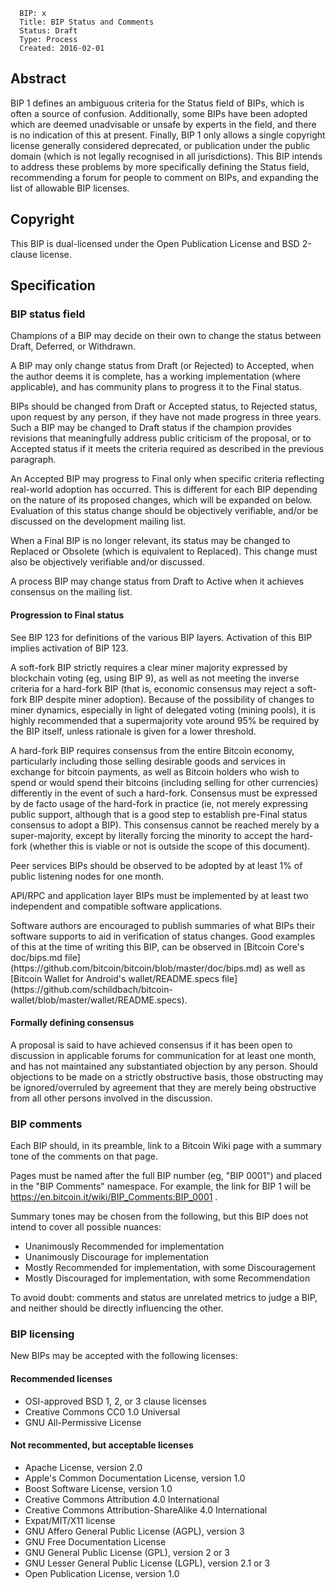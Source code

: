 <pre>
  BIP: x
  Title: BIP Status and Comments
  Status: Draft
  Type: Process
  Created: 2016-02-01
</pre>

==Abstract==

BIP 1 defines an ambiguous criteria for the Status field of BIPs, which is often a source of confusion.
Additionally, some BIPs have been adopted which are deemed unadvisable or unsafe by experts in the field, and there is no indication of this at present.
Finally, BIP 1 only allows a single copyright license generally considered deprecated, or publication under the public domain (which is not legally recognised in all jurisdictions).
This BIP intends to address these problems by more specifically defining the Status field, recommending a forum for people to comment on BIPs, and expanding the list of allowable BIP licenses.

==Copyright==

This BIP is dual-licensed under the Open Publication License and BSD 2-clause license.

==Specification==

===BIP status field===

Champions of a BIP may decide on their own to change the status between Draft, Deferred, or Withdrawn.

A BIP may only change status from Draft (or Rejected) to Accepted, when the author deems it is complete, has a working implementation (where applicable), and has community plans to progress it to the Final status.

BIPs should be changed from Draft or Accepted status, to Rejected status, upon request by any person, if they have not made progress in three years. Such a BIP may be changed to Draft status if the champion provides revisions that meaningfully address public criticism of the proposal, or to Accepted status if it meets the criteria required as described in the previous paragraph.

An Accepted BIP may progress to Final only when specific criteria reflecting real-world adoption has occurred. This is different for each BIP depending on the nature of its proposed changes, which will be expanded on below. Evaluation of this status change should be objectively verifiable, and/or be discussed on the development mailing list.

When a Final BIP is no longer relevant, its status may be changed to Replaced or Obsolete (which is equivalent to Replaced). This change must also be objectively verifiable and/or discussed.

A process BIP may change status from Draft to Active when it achieves consensus on the mailing list.

====Progression to Final status====

See BIP 123 for definitions of the various BIP layers. Activation of this BIP implies activation of BIP 123.

A soft-fork BIP strictly requires a clear miner majority expressed by blockchain voting (eg, using BIP 9), as well as not meeting the inverse criteria for a hard-fork BIP (that is, economic consensus may reject a soft-fork BIP despite miner adoption). Because of the possibility of changes to miner dynamics, especially in light of delegated voting (mining pools), it is highly recommended that a supermajority vote around 95% be required by the BIP itself, unless rationale is given for a lower threshold.

A hard-fork BIP requires consensus from the entire Bitcoin economy, particularly including those selling desirable goods and services in exchange for bitcoin payments, as well as Bitcoin holders who wish to spend or would spend their bitcoins (including selling for other currencies) differently in the event of such a hard-fork. Consensus must be expressed by de facto usage of the hard-fork in practice (ie, not merely expressing public support, although that is a good step to establish pre-Final status consensus to adopt a BIP). This consensus cannot be reached merely by a super-majority, except by literally forcing the minority to accept the hard-fork (whether this is viable or not is outside the scope of this document).

Peer services BIPs should be observed to be adopted by at least 1% of public listening nodes for one month.

API/RPC and application layer BIPs must be implemented by at least two independent and compatible software applications.

Software authors are encouraged to publish summaries of what BIPs their software supports to aid in verification of status changes. Good examples of this at the time of writing this BIP, can be observed in [Bitcoin Core's doc/bips.md file](https://github.com/bitcoin/bitcoin/blob/master/doc/bips.md) as well as [Bitcoin Wallet for Android's wallet/README.specs file](https://github.com/schildbach/bitcoin-wallet/blob/master/wallet/README.specs).

====Formally defining consensus====

A proposal is said to have achieved consensus if it has been open to discussion in applicable forums for communication for at least one month, and has not maintained any substantiated objection by any person. Should objections to be made on a strictly obstructive basis, those obstructing may be ignored/overruled by agreement that they are merely being obstructive from all other persons involved in the discussion.

===BIP comments===

Each BIP should, in its preamble, link to a Bitcoin Wiki page with a summary tone of the comments on that page.

Pages must be named after the full BIP number (eg, "BIP 0001") and placed in the "BIP Comments" namespace. For example, the link for BIP 1 will be https://en.bitcoin.it/wiki/BIP_Comments:BIP_0001 .

Summary tones may be chosen from the following, but this BIP does not intend to cover all possible nuances:

* Unanimously Recommended for implementation
* Unanimously Discourage for implementation
* Mostly Recommended for implementation, with some Discouragement
* Mostly Discouraged for implementation, with some Recommendation

To avoid doubt: comments and status are unrelated metrics to judge a BIP, and neither should be directly influencing the other.

===BIP licensing===

New BIPs may be accepted with the following licenses:

====Recommended licenses====

* OSI-approved BSD 1, 2, or 3 clause licenses
* Creative Commons CC0 1.0 Universal
* GNU All-Permissive License

====Not recommented, but acceptable licenses====

* Apache License, version 2.0
* Apple's Common Documentation License, version 1.0
* Boost Software License, version 1.0
* Creative Commons Attribution 4.0 International
* Creative Commons Attribution-ShareAlike 4.0 International
* Expat/MIT/X11 license
* GNU Affero General Public License (AGPL), version 3
* GNU Free Documentation License
* GNU General Public License (GPL), version 2 or 3
* GNU Lesser General Public License (LGPL), version 2.1 or 3
* Open Publication License, version 1.0
